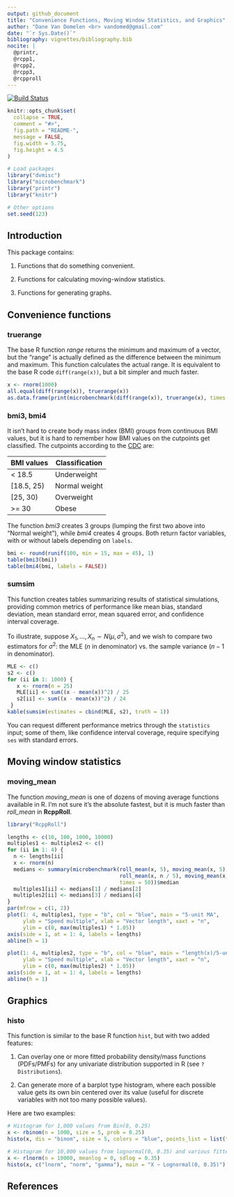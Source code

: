 ```yaml
---
output: github_document
title: "Convenience Functions, Moving Window Statistics, and Graphics"
author: "Dane Van Domelen <br> vandomed@gmail.com"
date: "`r Sys.Date()`"
bibliography: vignettes/bibliography.bib
nocite: | 
  @printr,
  @rcpp1, 
  @rcpp2,
  @rcpp3,
  @rcpproll
---
```


<!-- README.md is generated from README.Rmd. Please edit that file -->

[![Build Status](https://travis-ci.org/vandomed/dvmisc.svg?branch=master)](https://travis-ci.org/vandomed/dvmisc)

```r

knitr::opts_chunk$set(
  collapse = TRUE,
  comment = "#>",
  fig.path = "README-",
  message = FALSE, 
  fig.width = 5.75, 
  fig.height = 4.5
)

# Load packages
library("dvmisc")
library("microbenchmark")
library("printr")
library("knitr")

# Other options
set.seed(123)
```


## Introduction

This package contains:

1. Functions that do something convenient. 

2. Functions for calculating moving-window statistics.

3. Functions for generating graphs.


## Convenience functions

### truerange

The base R function *range* returns the minimum and maximum of a vector, but the "range" is actually defined as the difference between the minimum and maximum. This function calculates the actual range. It is equivalent to the base R code `diff(range(x))`, but a bit simpler and much faster.

```r
x <- rnorm(1000)
all.equal(diff(range(x)), truerange(x))
as.data.frame(print(microbenchmark(diff(range(x)), truerange(x), times = 500)))
```

### bmi3, bmi4

It isn't hard to create body mass index (BMI) groups from continuous BMI values, but it is hard to remember how BMI values on the cutpoints get classified. The cutpoints according to the [CDC](https://www.cdc.gov/healthyweight/assessing/bmi/adult_bmi/index.html) are:

BMI values     | Classification
---------------|----------------
< 18.5         | Underweight
[18.5, 25)     | Normal weight
[25, 30)       | Overweight
>= 30          | Obese

The function *bmi3* creates 3 groups (lumping the first two above into "Normal weight"), while *bmi4* creates 4 groups. Both return factor variables, with or without labels depending on `labels`.


```r
bmi <- round(runif(100, min = 15, max = 45), 1)
table(bmi3(bmi))
table(bmi4(bmi, labels = FALSE))
```

### sumsim

This function creates tables summarizing results of statistical simulations, providing common metrics of performance like mean bias, standard deviation, mean standard error, mean squared error, and confidence interval coverage.

To illustrate, suppose $X_1, ..., X_n \sim N(\mu, \sigma^2)$, and we wish to compare two estimators for $\sigma^2$: the MLE ($n$ in denominator) vs. the sample variance ($n-1$ in denominator).

```r
MLE <- c()
s2 <- c()
for (ii in 1: 1000) {
   x <- rnorm(n = 25)
   MLE[ii] <- sum((x - mean(x))^2) / 25
   s2[ii] <- sum((x - mean(x))^2) / 24
 }
kable(sumsim(estimates = cbind(MLE, s2), truth = 1))
```

You can request different performance metrics through the `statistics` input; some of them, like confidence interval coverage, require specifying `ses` with standard errors. 


## Moving window statistics

### moving_mean

The function *moving_mean* is one of dozens of moving average functions available in R. I'm not sure it's the absolute fastest, but it is much faster than *roll_mean* in **RcppRoll**.

```r
library("RcppRoll")

lengths <- c(10, 100, 1000, 10000)
multiples1 <- multiples2 <- c()
for (ii in 1: 4) {
  n <- lengths[ii]
  x <- rnorm(n)
  medians <- summary(microbenchmark(roll_mean(x, 5), moving_mean(x, 5),
                                    roll_mean(x, n / 5), moving_mean(x, n / 5),
                                    times = 50))$median
  multiples1[ii] <- medians[1] / medians[2]
  multiples2[ii] <- medians[3] / medians[4]
}
par(mfrow = c(1, 2))
plot(1: 4, multiples1, type = "b", col = "blue", main = "5-unit MA", 
     ylab = "Speed multiple", xlab = "Vector length", xaxt = "n", 
     ylim = c(0, max(multiples1) * 1.05))
axis(side = 1, at = 1: 4, labels = lengths)
abline(h = 1)

plot(1: 4, multiples2, type = "b", col = "blue", main = "length(x)/5-unit MA", 
     ylab = "Speed multiple", xlab = "Vector length", xaxt = "n", 
     ylim = c(0, max(multiples2) * 1.05))
axis(side = 1, at = 1: 4, labels = lengths)
abline(h = 1)
```


## Graphics

### histo

This function is similar to the base R function `hist`, but with two added features: 

1. Can overlay one or more fitted probability density/mass functions (PDFs/PMFs) for any univariate distribution supported in R (see `?Distributions`).

2. Can generate more of a barplot type histogram, where each possible value gets its own bin centered over its value (useful for discrete variables with not too many possible values).

Here are two examples:

```r
# Histogram for 1,000 values from Bin(8, 0.25)
x <- rbinom(n = 1000, size = 5, prob = 0.25)
histo(x, dis = "binom", size = 5, colors = "blue", points_list = list(type = "b"))

# Histogram for 10,000 values from lognormal(0, 0.35) and various fitted PDFs.
x <- rlnorm(n = 10000, meanlog = 0, sdlog = 0.35)
histo(x, c("lnorm", "norm", "gamma"), main = "X ~ Lognormal(0, 0.35)")
```


## References
